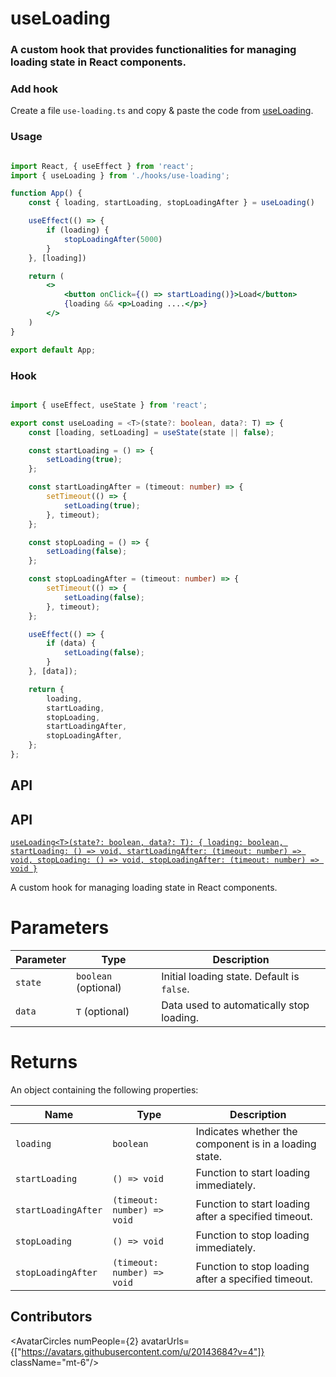 
# useLoading

<h3 className="mt-4 text-xl font-normal text-gray-400">A custom hook that provides functionalities for managing loading state in React components.</h3>

### Add hook

Create a file `use-loading.ts` and copy & paste the code from [useLoading](/hooks/use-loading#hook).

### Usage

```jsx {3,6,10,16}

import React, { useEffect } from 'react';
import { useLoading } from './hooks/use-loading';

function App() {
    const { loading, startLoading, stopLoadingAfter } = useLoading()

    useEffect(() => {
        if (loading) {
            stopLoadingAfter(5000)
        }
    }, [loading])

    return (
        <>
            <button onClick={() => startLoading()}>Load</button>
            {loading && <p>Loading ....</p>}
        </>
    )
}

export default App;

```

### Hook

```ts

import { useEffect, useState } from 'react';

export const useLoading = <T>(state?: boolean, data?: T) => {
    const [loading, setLoading] = useState(state || false);

    const startLoading = () => {
        setLoading(true);
    };

    const startLoadingAfter = (timeout: number) => {
        setTimeout(() => {
            setLoading(true);
        }, timeout);
    };

    const stopLoading = () => {
        setLoading(false);
    };

    const stopLoadingAfter = (timeout: number) => {
        setTimeout(() => {
            setLoading(false);
        }, timeout);
    };

    useEffect(() => {
        if (data) {
            setLoading(false);
        }
    }, [data]);

    return {
        loading,
        startLoading,
        stopLoading,
        startLoadingAfter,
        stopLoadingAfter,
    };
};

```

## API

## API

[`useLoading<T>(state?: boolean, data?: T): { loading: boolean, startLoading: () => void, startLoadingAfter: (timeout: number) => void, stopLoading: () => void, stopLoadingAfter: (timeout: number) => void }`](/hooks/use-loading#hook)

A custom hook for managing loading state in React components.

 <h1 className='text-xl font-medium mt-6'>Parameters</h1>

| Parameter | Type | Description |
| ---- | ---- | ----------- |
| `state` | `boolean` (optional) | Initial loading state. Default is `false`. |
| `data` | `T` (optional) | Data used to automatically stop loading. |

 <h1 className='text-xl font-medium mt-6'>Returns</h1>

An object containing the following properties:

| Name | Type | Description |
| ---- | ---- | ----------- |
| `loading` | `boolean` | Indicates whether the component is in a loading state. |
| `startLoading` | `() => void` | Function to start loading immediately. |
| `startLoadingAfter` | `(timeout: number) => void` | Function to start loading after a specified timeout. |
| `stopLoading` | `() => void` | Function to stop loading immediately. |
| `stopLoadingAfter` | `(timeout: number) => void` | Function to stop loading after a specified timeout. |


## Contributors

<AvatarCircles numPeople={2} avatarUrls={["https://avatars.githubusercontent.com/u/20143684?v=4"]}  className="mt-6"/>